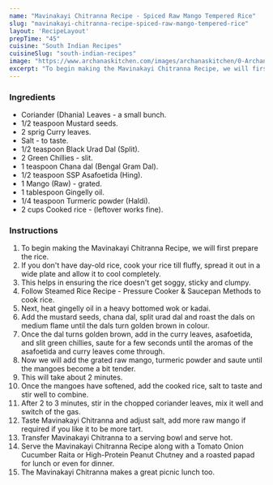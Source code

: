 ---
name: "Mavinakayi Chitranna Recipe - Spiced Raw Mango Tempered Rice"
slug: "mavinakayi-chitranna-recipe-spiced-raw-mango-tempered-rice"
layout: 'RecipeLayout'
prepTime: "45"
cuisine: "South Indian Recipes"
cuisineSlug: "south-indian-recipes"
image: "https://www.archanaskitchen.com/images/archanaskitchen/0-Archanas-Kitchen-Recipes/2019/Mango_Chitaranna_Recipe_SSP_13_1600.jpg"
excerpt: "To begin making the Mavinakayi Chitranna Recipe, we will first prepare the rice"
---

### Ingredients

- Coriander (Dhania) Leaves - a small bunch.
- 1/2 teaspoon Mustard seeds.
- 2 sprig Curry leaves.
- Salt - to taste.
- 1/2 teaspoon Black Urad Dal (Split).
- 2 Green Chillies - slit.
- 1 teaspoon Chana dal (Bengal Gram Dal).
- 1/2 teaspoon SSP Asafoetida (Hing).
- 1 Mango (Raw) - grated.
- 1 tablespoon Gingelly oil.
- 1/4 teaspoon Turmeric powder (Haldi).
- 2 cups Cooked rice - (leftover works fine).

### Instructions

1. To begin making the Mavinakayi Chitranna Recipe, we will first prepare the rice.
1. If you don't have day-old rice, cook your rice till fluffy, spread it out in a wide plate and allow it to cool completely.
1. This helps in ensuring the rice doesn't get soggy, sticky and clumpy.
1. Follow Steamed Rice Recipe - Pressure Cooker & Saucepan Methods to cook rice.
1. Next, heat gingelly oil in a heavy bottomed wok or kadai.
1. Add the mustard seeds, chana dal, split urad dal and roast the dals on medium flame until the dals turn golden brown in colour.
1. Once the dal turns golden brown, add in the curry leaves, asafoetida, and slit green chillies, saute for a few seconds until the aromas of the asafoetida and curry leaves come through.
1. Now we will add the grated raw mango, turmeric powder and saute until the mangoes become a bit tender.
1. This will take about 2 minutes.
1. Once the mangoes have softened, add the cooked rice, salt to taste and stir well to combine.
1. After 2 to 3 minutes,  stir in the chopped coriander leaves, mix it well and switch of the gas.
1. Taste Mavinakayi Chitranna and adjust salt, add more raw mango if required if you like it to be more tart.
1. Transfer Mavinakayi Chitranna to a serving bowl and serve hot.
1. Serve the Mavinakayi Chitranna Recipe along with a Tomato Onion Cucumber Raita or High-Protein Peanut Chutney and a roasted papad for lunch or even for dinner.
1. The Mavinakayi Chitranna makes a great picnic lunch too.
